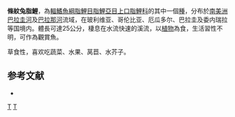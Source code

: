 {{Speciesbox 
| genus = Leporinus
| species = striatus
| authority = [[Kner|Kner]], 1858
| status = LC
| status_system = IUCN3.1
| synonyms = *''Salmo tiririca''<br /><small>Natterer, 1859</small>
}}
'''條紋兔脂鯉'''，為[[輻鰭魚綱|輻鰭魚綱]][[脂鯉目|脂鯉目]][[脂鯉亞目|脂鯉亞目]][[上口脂鯉科|上口脂鯉科]]的其中一個[[種|種]]，分布於[[南美洲|南美洲]][[巴拉圭河|巴拉圭河]]及[[巴拉那河|巴拉那河]]流域，在玻利维亚、哥伦比亚、厄瓜多尔、巴拉圭及委内瑞拉等国境内。體長可達25公分，棲息在水流快速的溪流，以[[植物|植物]]為食，生活習性不明，可作為觀賞魚。

草食性，喜欢吃蔬菜、水果、莴苣、水芥子。

==参考文献==
{{refbegin}}
*{{FishBase_species|genus=Leporinus|species=striatus|year=2013|month=9}}
{{refend}}
{{Taxonbar}}

[[Category:觀賞魚|T]]
[[Category:兔脂鯉屬|T]]


{{animal-stub}}